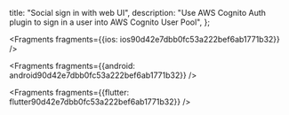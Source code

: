   title: "Social sign in with web UI",
  description: "Use AWS Cognito Auth plugin to sign in a user into AWS Cognito User Pool",
};






<Fragments fragments={{ios: ios90d42e7dbb0fc53a222bef6ab1771b32}} />



<Fragments fragments={{android: android90d42e7dbb0fc53a222bef6ab1771b32}} />



<Fragments fragments={{flutter: flutter90d42e7dbb0fc53a222bef6ab1771b32}} />
